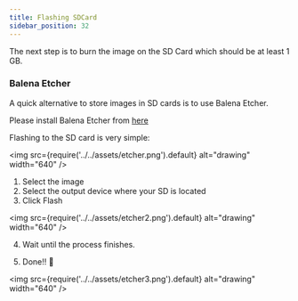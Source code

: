 ```yaml
---
title: Flashing SDCard
sidebar_position: 32
---
```


The next step is to burn the image on the SD Card which should be at least 1 GB.

### Balena Etcher

A quick alternative to store images in SD cards is to use Balena Etcher.

Please install Balena Etcher from [here](https://www.balena.io/etcher/)

Flashing to the SD card is very simple:

<img src={require('../../assets/etcher.png').default} alt="drawing" width="640" />

1. Select the image
2. Select the output device where your SD is located
3. Click Flash

<img src={require('../../assets/etcher2.png').default} alt="drawing" width="640" />

4. Wait until the process finishes.

5. Done!! :tada:

<img src={require('../../assets/etcher3.png').default} alt="drawing" width="640" />
